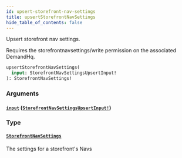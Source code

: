 ```yaml
---
id: upsert-storefront-nav-settings
title: upsertStorefrontNavSettings
hide_table_of_contents: false
---
```



Upsert storefront nav settings.
                
Requires the storefrontnavsettings/write permission on the associated DemandHq.

```graphql
upsertStorefrontNavSettings(
  input: StorefrontNavSettingsUpsertInput!
): StorefrontNavSettings!
```


### Arguments

#### [`input`](#) ([`StorefrontNavSettingsUpsertInput!`](/demand/api/graphql-admin/reference/inputs/storefront-nav-settings-upsert-input))




### Type

#### [`StorefrontNavSettings`](/demand/api/graphql-admin/reference/objects/storefront-nav-settings)

The settings for a storefront's Navs




